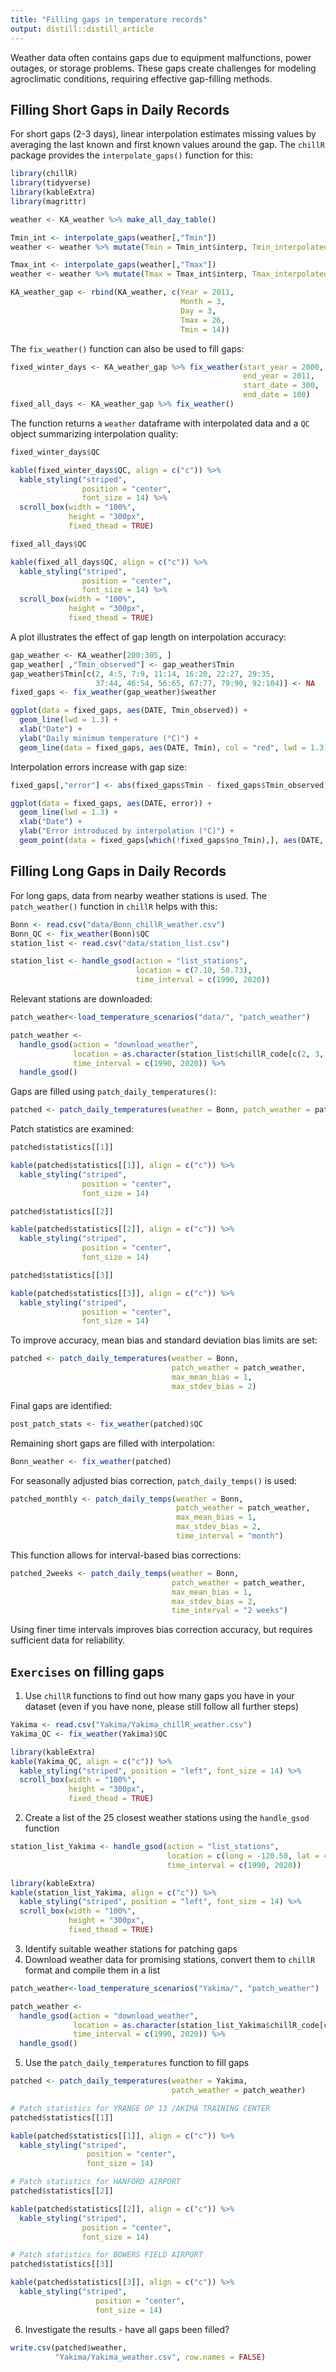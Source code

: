 ```yaml
---
title: "Filling gaps in temperature records"
output: distill::distill_article
---
```


Weather data often contains gaps due to equipment malfunctions, power outages, or storage problems. These gaps create challenges for modeling agroclimatic conditions, requiring effective gap-filling methods.

## Filling Short Gaps in Daily Records

For short gaps (2-3 days), linear interpolation estimates missing values by averaging the last known and first known values around the gap. The `chillR` package provides the `interpolate_gaps()` function for this:

```r
library(chillR)
library(tidyverse)
library(kableExtra)
library(magrittr)
```

```r
weather <- KA_weather %>% make_all_day_table()

Tmin_int <- interpolate_gaps(weather[,"Tmin"])
weather <- weather %>% mutate(Tmin = Tmin_int$interp, Tmin_interpolated = Tmin_int$missing)

Tmax_int <- interpolate_gaps(weather[,"Tmax"])
weather <- weather %>% mutate(Tmax = Tmax_int$interp, Tmax_interpolated = Tmax_int$missing)

KA_weather_gap <- rbind(KA_weather, c(Year = 2011,
                                      Month = 3,
                                      Day = 3,
                                      Tmax = 26,
                                      Tmin = 14)) 
```

The `fix_weather()` function can also be used to fill gaps:

```r
fixed_winter_days <- KA_weather_gap %>% fix_weather(start_year = 2000, 
                                                    end_year = 2011, 
                                                    start_date = 300, 
                                                    end_date = 100)
fixed_all_days <- KA_weather_gap %>% fix_weather()
```

The function returns a `weather` dataframe with interpolated data and a `QC` object summarizing interpolation quality:

```r
fixed_winter_days$QC
```

```r
kable(fixed_winter_days$QC, align = c("c")) %>%
  kable_styling("striped", 
                position = "center", 
                font_size = 14) %>% 
  scroll_box(width = "100%",
             height = "300px",
             fixed_thead = TRUE)

```

```r
fixed_all_days$QC
```

```r
kable(fixed_all_days$QC, align = c("c")) %>%
  kable_styling("striped", 
                position = "center", 
                font_size = 14) %>% 
  scroll_box(width = "100%",
             height = "300px",
             fixed_thead = TRUE)
```

A plot illustrates the effect of gap length on interpolation accuracy:

```r
gap_weather <- KA_weather[200:305, ]
gap_weather[ ,"Tmin_observed"] <- gap_weather$Tmin
gap_weather$Tmin[c(2, 4:5, 7:9, 11:14, 16:20, 22:27, 29:35, 
                   37:44, 46:54, 56:65, 67:77, 79:90, 92:104)] <- NA
fixed_gaps <- fix_weather(gap_weather)$weather

ggplot(data = fixed_gaps, aes(DATE, Tmin_observed)) +
  geom_line(lwd = 1.3) +
  xlab("Date") +
  ylab("Daily minimum temperature (°C)") +
  geom_line(data = fixed_gaps, aes(DATE, Tmin), col = "red", lwd = 1.3)
```

Interpolation errors increase with gap size:

```r
fixed_gaps[,"error"] <- abs(fixed_gaps$Tmin - fixed_gaps$Tmin_observed)

ggplot(data = fixed_gaps, aes(DATE, error)) +
  geom_line(lwd = 1.3) +
  xlab("Date") +
  ylab("Error introduced by interpolation (°C)") +
  geom_point(data = fixed_gaps[which(!fixed_gaps$no_Tmin),], aes(DATE, error), col = "red", cex = 3)
```

## Filling Long Gaps in Daily Records

For long gaps, data from nearby weather stations is used. The `patch_weather()` function in `chillR` helps with this:

```r
Bonn <- read.csv("data/Bonn_chillR_weather.csv")
Bonn_QC <- fix_weather(Bonn)$QC
station_list <- read.csv("data/station_list.csv")
```

```r
station_list <- handle_gsod(action = "list_stations",
                            location = c(7.10, 50.73),
                            time_interval = c(1990, 2020))
```

Relevant stations are downloaded:

```r
patch_weather<-load_temperature_scenarios("data/", "patch_weather")
```

```r
patch_weather <- 
  handle_gsod(action = "download_weather", 
              location = as.character(station_list$chillR_code[c(2, 3, 6)]), 
              time_interval = c(1990, 2020)) %>% 
  handle_gsod()
```

Gaps are filled using `patch_daily_temperatures()`:

```r
patched <- patch_daily_temperatures(weather = Bonn, patch_weather = patch_weather)
```

Patch statistics are examined:

```r
patched$statistics[[1]]
```

```r
kable(patched$statistics[[1]], align = c("c")) %>%
  kable_styling("striped", 
                position = "center", 
                font_size = 14) 
```

```r
patched$statistics[[2]]
```

```r
kable(patched$statistics[[2]], align = c("c")) %>%
  kable_styling("striped", 
                position = "center", 
                font_size = 14) 
```

```r
patched$statistics[[3]]
```

```r
kable(patched$statistics[[3]], align = c("c")) %>%
  kable_styling("striped", 
                position = "center", 
                font_size = 14) 
```

To improve accuracy, mean bias and standard deviation bias limits are set:

```r
patched <- patch_daily_temperatures(weather = Bonn, 
                                    patch_weather = patch_weather, 
                                    max_mean_bias = 1, 
                                    max_stdev_bias = 2)
```

Final gaps are identified:

```r
post_patch_stats <- fix_weather(patched)$QC
```

Remaining short gaps are filled with interpolation:

```r
Bonn_weather <- fix_weather(patched)
```

For seasonally adjusted bias correction, `patch_daily_temps()` is used:

```r
patched_monthly <- patch_daily_temps(weather = Bonn, 
                                     patch_weather = patch_weather, 
                                     max_mean_bias = 1, 
                                     max_stdev_bias = 2, 
                                     time_interval = "month")
```

This function allows for interval-based bias corrections:

```r
patched_2weeks <- patch_daily_temps(weather = Bonn, 
                                    patch_weather = patch_weather, 
                                    max_mean_bias = 1, 
                                    max_stdev_bias = 2, 
                                    time_interval = "2 weeks")
```

Using finer time intervals improves bias correction accuracy, but requires sufficient data for reliability.

## `Exercises` on filling gaps

1.  Use `chillR` functions to find out how many gaps you have in your dataset (even if you have none, please still follow all further steps)

```r
Yakima <- read.csv("Yakima/Yakima_chillR_weather.csv")
Yakima_QC <- fix_weather(Yakima)$QC
```

```r
library(kableExtra)
kable(Yakima_QC, align = c("c")) %>%
  kable_styling("striped", position = "left", font_size = 14) %>% 
  scroll_box(width = "100%",
             height = "300px",
             fixed_thead = TRUE)
```

2.  Create a list of the 25 closest weather stations using the `handle_gsod` function

```r
station_list_Yakima <- handle_gsod(action = "list_stations",
                                   location = c(long = -120.50, lat = 46.60),
                                   time_interval = c(1990, 2020))
```

```r
library(kableExtra)
kable(station_list_Yakima, align = c("c")) %>%
  kable_styling("striped", position = "left", font_size = 14) %>% 
  scroll_box(width = "100%",
             height = "300px",
             fixed_thead = TRUE)
```

3.  Identify suitable weather stations for patching gaps
4.  Download weather data for promising stations, convert them to `chillR` format and compile them in a list

```r
patch_weather<-load_temperature_scenarios("Yakima/", "patch_weather")
```

```r
patch_weather <-
  handle_gsod(action = "download_weather",
              location = as.character(station_list_Yakima$chillR_code[c(4, 6, 8)]),
              time_interval = c(1990, 2020)) %>%
  handle_gsod()
```

5.  Use the `patch_daily_temperatures` function to fill gaps

```r
patched <- patch_daily_temperatures(weather = Yakima,
                                    patch_weather = patch_weather)
```

```r
# Patch statistics for YRANGE OP 13 /AKIMA TRAINING CENTER
patched$statistics[[1]]
```

```r
kable(patched$statistics[[1]], align = c("c")) %>%
  kable_styling("striped", 
                 position = "center", 
                 font_size = 14) 
```

```r
# Patch statistics for HANFORD AIRPORT
patched$statistics[[2]]
```

```r
kable(patched$statistics[[2]], align = c("c")) %>%
  kable_styling("striped", 
                position = "center", 
                font_size = 14) 
```

```r
# Patch statistics for BOWERS FIELD AIRPORT
patched$statistics[[3]]
```

```r
kable(patched$statistics[[3]], align = c("c")) %>%
  kable_styling("striped", 
                   position = "center", 
                   font_size = 14) 
```

6.  Investigate the results - have all gaps been filled?

```r
write.csv(patched$weather,
          "Yakima/Yakima_weather.csv", row.names = FALSE)
```
